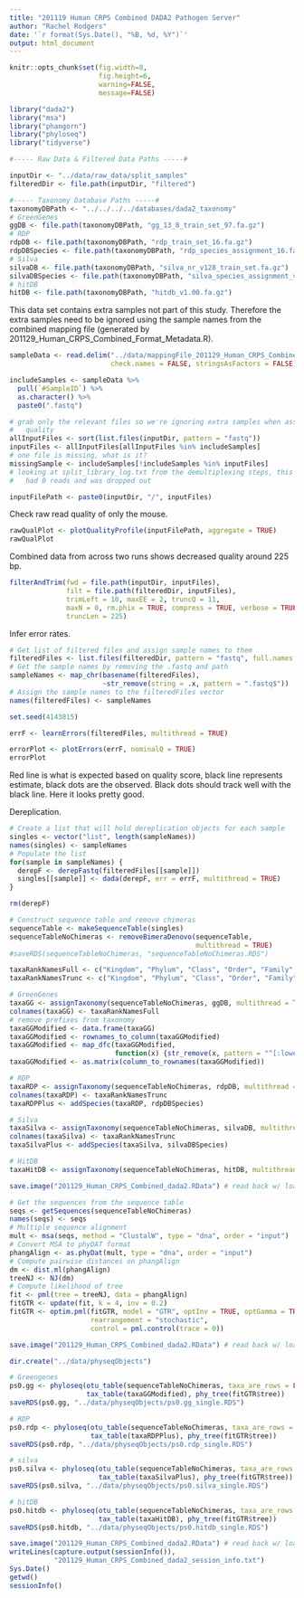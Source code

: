 ```yaml
---
title: "201119 Human CRPS Combined DADA2 Pathogen Server"
author: "Rachel Rodgers"
date: '`r format(Sys.Date(), "%B, %d, %Y")`'
output: html_document
---
```


```r
knitr::opts_chunk$set(fig.width=8,
                      fig.height=6,
                      warning=FALSE,
                      message=FALSE)
```

```r
library("dada2")
library("msa")
library("phangorn")
library("phyloseq")
library("tidyverse")
```

```r
#----- Raw Data & Filtered Data Paths -----#

inputDir <- "../data/raw_data/split_samples"
filteredDir <- file.path(inputDir, "filtered")

#----- Taxonomy Database Paths -----#
taxonomyDBPath <- "../../../../databases/dada2_taxonomy"
# GreenGenes
ggDB <- file.path(taxonomyDBPath, "gg_13_8_train_set_97.fa.gz")
# RDP
rdpDB <- file.path(taxonomyDBPath, "rdp_train_set_16.fa.gz")
rdpDBSpecies <- file.path(taxonomyDBPath, "rdp_species_assignment_16.fa.gz")
# Silva
silvaDB <- file.path(taxonomyDBPath, "silva_nr_v128_train_set.fa.gz")
silvaDBSpecies <- file.path(taxonomyDBPath, "silva_species_assignment_v128.fa.gz")
# hitDB
hitDB <- file.path(taxonomyDBPath, "hitdb_v1.00.fa.gz")
```

This data set contains extra samples not part of this study.  Therefore the extra samples need to be ignored using the sample names from the combined mapping file (generated by 201129_Human_CRPS_Combined_Format_Metadata.R).

```r
sampleData <- read.delim("../data/mappingFile_201129_Human_CRPS_Combined.txt",
                         check.names = FALSE, stringsAsFactors = FALSE)

includeSamples <- sampleData %>% 
  pull(`#SampleID`) %>% 
  as.character() %>% 
  paste0(".fastq")

# grab only the relevant files so we're ignoring extra samples when assessing
#   quality
allInputFiles <- sort(list.files(inputDir, pattern = "fastq"))
inputFiles <- allInputFiles[allInputFiles %in% includeSamples]
# one file is missing, what is it?
missingSample <- includeSamples[!includeSamples %in% inputFiles]
# looking at split_library_log.txt from the demultiplexing steps, this sample
#   had 0 reads and was dropped out

inputFilePath <- paste0(inputDir, "/", inputFiles)
```

Check raw read quality of only the mouse.

```r
rawQualPlot <- plotQualityProfile(inputFilePath, aggregate = TRUE)
rawQualPlot
```

Combined data from across two runs shows decreased quality around 225 bp.

```r
filterAndTrim(fwd = file.path(inputDir, inputFiles),
              filt = file.path(filteredDir, inputFiles),
              trimLeft = 10, maxEE = 2, truncQ = 11,
              maxN = 0, rm.phix = TRUE, compress = TRUE, verbose = TRUE,
              truncLen = 225)
```

Infer error rates.

```r
# Get list of filtered files and assign sample names to them
filteredFiles <- list.files(filteredDir, pattern = "fastq", full.names = TRUE)
# Get the sample names by removing the .fastq and path 
sampleNames <- map_chr(basename(filteredFiles), 
                       ~str_remove(string = .x, pattern = ".fastq$"))
# Assign the sample names to the filteredFiles vector
names(filteredFiles) <- sampleNames
```

```r
set.seed(4143815)

errF <- learnErrors(filteredFiles, multithread = TRUE)

errorPlot <- plotErrors(errF, nominalQ = TRUE)
errorPlot
```

Red line is what is expected based on quality score, black line represents estimate, black dots are the observed.  Black dots should track well with the black line.  Here it looks pretty good.

Dereplication.

```r
# Create a list that will hold dereplication objects for each sample
singles <- vector("list", length(sampleNames))
names(singles) <- sampleNames
# Populate the list
for(sample in sampleNames) {
  derepF <- derepFastq(filteredFiles[[sample]])
  singles[[sample]] <- dada(derepF, err = errF, multithread = TRUE)
}

rm(derepF)
```

```r
# Construct sequence table and remove chimeras
sequenceTable <- makeSequenceTable(singles)
sequenceTableNoChimeras <- removeBimeraDenovo(sequenceTable,
                                              multithread = TRUE)
#saveRDS(sequenceTableNoChimeras, "sequenceTableNoChimeras.RDS")
```

```r
taxaRankNamesFull <- c("Kingdom", "Phylum", "Class", "Order", "Family", "Genus", "Species")
taxaRankNamesTrunc <- c("Kingdom", "Phylum", "Class", "Order", "Family", "Genus")

# GreenGenes
taxaGG <- assignTaxonomy(sequenceTableNoChimeras, ggDB, multithread = TRUE)
colnames(taxaGG) <- taxaRankNamesFull
# remove prefixes from taxonomy
taxaGGModified <- data.frame(taxaGG)
taxaGGModified <- rownames_to_column(taxaGGModified)
taxaGGModified <- map_dfc(taxaGGModified, 
                          function(x) {str_remove(x, pattern = "^[:lower:]__")})
taxaGGModified <- as.matrix(column_to_rownames(taxaGGModified))

# RDP
taxaRDP <- assignTaxonomy(sequenceTableNoChimeras, rdpDB, multithread = TRUE)
colnames(taxaRDP) <- taxaRankNamesTrunc
taxaRDPPlus <- addSpecies(taxaRDP, rdpDBSpecies)

# Silva
taxaSilva <- assignTaxonomy(sequenceTableNoChimeras, silvaDB, multithread = TRUE)
colnames(taxaSilva) <- taxaRankNamesTrunc
taxaSilvaPlus <- addSpecies(taxaSilva, silvaDBSpecies)

# HitDB
taxaHitDB <- assignTaxonomy(sequenceTableNoChimeras, hitDB, multithread = TRUE)
```

```r
save.image("201129_Human_CRPS_Combined_dada2.RData") # read back w/ load() or attach()
```

```r
# Get the sequences from the sequence table
seqs <- getSequences(sequenceTableNoChimeras)
names(seqs) <- seqs
# Multiple sequence alignment
mult <- msa(seqs, method = "ClustalW", type = "dna", order = "input")
# Convert MSA to phyDAT format
phangAlign <- as.phyDat(mult, type = "dna", order = "input")
# Compute pairwise distances on phangAlign
dm <- dist.ml(phangAlign)
treeNJ <- NJ(dm)
# Compute likelihood of tree
fit <- pml(tree = treeNJ, data = phangAlign)
fitGTR <- update(fit, k = 4, inv = 0.2)
fitGTR <- optim.pml(fitGTR, model = "GTR", optInv = TRUE, optGamma = TRUE,
                    rearrangement = "stochastic", 
                    control = pml.control(trace = 0))
```

```r
save.image("201129_Human_CRPS_Combined_dada2.RData") # read back w/ load() or attach()
```

```r
dir.create("../data/physeqObjects")

# Greengenes
ps0.gg <- phyloseq(otu_table(sequenceTableNoChimeras, taxa_are_rows = FALSE),
                   tax_table(taxaGGModified), phy_tree(fitGTR$tree))
saveRDS(ps0.gg, "../data/physeqObjects/ps0.gg_single.RDS")

# RDP
ps0.rdp <- phyloseq(otu_table(sequenceTableNoChimeras, taxa_are_rows = FALSE),
                    tax_table(taxaRDPPlus), phy_tree(fitGTR$tree))
saveRDS(ps0.rdp, "../data/physeqObjects/ps0.rdp_single.RDS")

# silva
ps0.silva <- phyloseq(otu_table(sequenceTableNoChimeras, taxa_are_rows = FALSE),
                      tax_table(taxaSilvaPlus), phy_tree(fitGTR$tree))
saveRDS(ps0.silva, "../data/physeqObjects/ps0.silva_single.RDS")

# hitDB
ps0.hitdb <- phyloseq(otu_table(sequenceTableNoChimeras, taxa_are_rows = FALSE),
                      tax_table(taxaHitDB), phy_tree(fitGTR$tree))
saveRDS(ps0.hitdb, "../data/physeqObjects/ps0.hitdb_single.RDS")
```

```r
save.image("201129_Human_CRPS_Combined_dada2.RData") # read back w/ load() or attach()
writeLines(capture.output(sessionInfo()), 
           "201129_Human_CRPS_Combined_dada2_session_info.txt")
Sys.Date()
getwd()
sessionInfo()
```